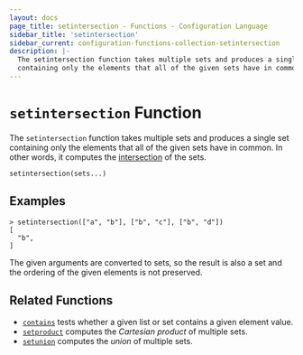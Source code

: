 ```yaml
---
layout: docs
page_title: setintersection - Functions - Configuration Language
sidebar_title: 'setintersection'
sidebar_current: configuration-functions-collection-setintersection
description: |-
  The setintersection function takes multiple sets and produces a single set
  containing only the elements that all of the given sets have in common.
---
```


# `setintersection` Function

The `setintersection` function takes multiple sets and produces a single set
containing only the elements that all of the given sets have in common.
In other words, it computes the
[intersection](<https://en.wikipedia.org/wiki/Intersection_(set_theory)>) of the sets.

```hcl
setintersection(sets...)
```

## Examples

```
> setintersection(["a", "b"], ["b", "c"], ["b", "d"])
[
  "b",
]
```

The given arguments are converted to sets, so the result is also a set and
the ordering of the given elements is not preserved.

## Related Functions

- [`contains`](./contains.html) tests whether a given list or set contains
  a given element value.
- [`setproduct`](./setproduct.html) computes the _Cartesian product_ of multiple
  sets.
- [`setunion`](./setunion.html) computes the _union_ of
  multiple sets.
